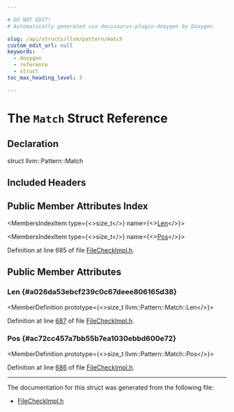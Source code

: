 ```yaml
---

# DO NOT EDIT!
# Automatically generated via docusaurus-plugin-doxygen by Doxygen.

slug: /api/structs/llvm/pattern/match
custom_edit_url: null
keywords:
  - doxygen
  - reference
  - struct
toc_max_heading_level: 3

---
```





# The `Match` Struct Reference

<DoxygenPage pluginConfig={pluginConfig}>



## Declaration

<CodeBlock>struct llvm::Pattern::Match</CodeBlock>

## Included Headers

<IncludesList>
<IncludesListItem
  filePath="FileCheck/FileCheckImpl.h"
  permalink="/docs/api/files/lib/lib/filecheck/filecheckimpl-h"
  isLocal="true" />
</IncludesList>

## Public Member Attributes Index

<MembersIndex>

<MembersIndexItem
  type={<>size&#95;t</>}
  name={<><a href="#a026da53ebcf239c0c67deee806165d38">Len</a></>}>
</MembersIndexItem>

<MembersIndexItem
  type={<>size&#95;t</>}
  name={<><a href="#ac72cc457a7bb55b7ea1030ebbd600e72">Pos</a></>}>
</MembersIndexItem>

</MembersIndex>


Definition at line 685 of file <a href="/docs/api/files/lib/lib/filecheck/filecheckimpl-h">FileCheckImpl.h</a>.

<SectionDefinition>

## Public Member Attributes

### Len {#a026da53ebcf239c0c67deee806165d38}

<MemberDefinition
  prototype={<>size&#95;t llvm::Pattern::Match::Len</>}>

Definition at line <a href="/docs/api/files/lib/lib/filecheck/filecheckimpl-h/#l00687">687</a> of file <a href="/docs/api/files/lib/lib/filecheck/filecheckimpl-h">FileCheckImpl.h</a>.
</MemberDefinition>

### Pos {#ac72cc457a7bb55b7ea1030ebbd600e72}

<MemberDefinition
  prototype={<>size&#95;t llvm::Pattern::Match::Pos</>}>

Definition at line <a href="/docs/api/files/lib/lib/filecheck/filecheckimpl-h/#l00686">686</a> of file <a href="/docs/api/files/lib/lib/filecheck/filecheckimpl-h">FileCheckImpl.h</a>.
</MemberDefinition>

</SectionDefinition>

<hr/>

The documentation for this struct was generated from the following file:

<ul>
<li><a href="/docs/api/files/lib/lib/filecheck/filecheckimpl-h">FileCheckImpl.h</a></li>
</ul>

</DoxygenPage>
